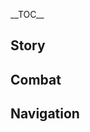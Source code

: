{{CharacterTabs}}
{{LanguageTabs}}
__TOC__
==Story==
{{VO/Story
|character           = {{ROOTPAGENAME}}
|language            = ko
|name                = 신학

|vo_01_01_title      = 첫 만남…
|vo_01_01_subtitle   = Hello
|vo_01_01_file       = VO_{language}{character} Hello.ogg
|vo_01_01_tx         = 내 이름은 신학. 고독한 팔자를 타고나 주변 사람을 해치기 쉽지. 선인께선 붉은 끈으로 영혼을 묶어 살심을 다스려야 한다고 당부하셨어. 나와 함께 가는 게 두렵지 않다면… 좋아, 손을 내밀어 봐
|vo_01_01_rm         = Nae Ireumeun Sinhak. Godokhan Paljareul Tagona Jubyeon Sarameul Haechigi Swipji. Seoninggeseon Bulgeun ggeuneuro Yeonghoneul Mukkeo Salsimeul daseuryeoya handago dangbuhasyeotseo. Nawa hamkke ganeun ge duryeopji antamyeon... Joa, Soneul naemireo bwa
|vo_01_01_tl         = My name is Shenhe. I was born with lonely destiny, so It's easy to hurt people around me. The Adepti asked me to tie my soul with a red rope to control my threatening mind. If you're not afraid to go with me... Okay, reach out your hand

|vo_02_01_title      = 잡담・돌아갈 곳
|vo_02_01_subtitle   = Chat: Home
|vo_02_01_file       = VO_{language}{character} Chat - Home.ogg
|vo_02_01_tx         = 인간 세상으로 돌아가는 건 사치야. 난 자연에서 동물들과 지내는 게 더 편해
|vo_02_01_rm         = Ingan sesangeuro doraganeun geon sachiya. Nan Jayeoneseo Dongmuldeulgwa jinaeneun ge deo pyeonhae
|vo_02_01_tl         = It's a luxury to go back to the human world. I feel more comfortable living with animals in nature

|vo_02_02_title      = 잡담・비결
|vo_02_02_subtitle   = Chat: Motto
|vo_02_02_file       = VO_{language}{character} Chat - Motto.ogg
|vo_02_02_tx         = 올바른 길로 돌아와, 목숨을 보존하리…
|vo_02_02_rm         = Olbareun gilro dorawa, Moksumeul bojonhari...
|vo_02_02_tl         = Come back to the right path and preserve life...

|vo_02_03_title      = 잡담・통제불능
|vo_02_03_subtitle   = Chat: A Blind Polearm
|vo_02_03_file       = VO_{language}{character} Chat - A Blind Polearm.ogg
|vo_02_03_tx         = 무기를 들면 자신을 제어할 수 없고, 붉은 끈의 힘도 한계가 있지. 그래서 사람 많은 곳은 별로야
|vo_02_03_rm         = Mugireul deulmyeon Jasineul jeohal su eopggo, Bulgeun ggeune himdo hangyega itjji. Geuraeseo Saram maneun goseun byeolloya
|vo_02_03_tl         = If I take a weapon, I can't control myself, and the power of the red rope has limitations. So I don't like crowded places

|vo_03_01_title      = 비가 올 때…
|vo_03_01_subtitle   = When It Rains
|vo_03_01_file       = VO_{language}{character} When It Rains.ogg
|vo_03_01_tx         = 평범한 인간이라면 이럴 때… 우산을 펼치던가?
|vo_03_01_rm         = Pyeongbeomhan Inganiramyeon ireol ttae... Usaneul pyeolchideonga?
|vo_03_01_tl         = If I was an ordinary human being... have to open my umbrella?

|vo_03_02_title      = 비가 그친 후…
|vo_03_02_subtitle   = After the Rain
|vo_03_02_file       = VO_{language}{character} After the Rain.ogg
|vo_03_02_tx         = 날씨가 좋아지니 나도 기분이 좋군. 아무도 방해하지 않았으면 해…. 방해하는 자가 있다면 전부 없애주지
|vo_03_02_rm         = Nalssiga joajini nado gibuni jokun. Amudo banghaehaji anatseumyoen hae.... Banghaehaneun jaga ittamyeon jeonbu eopsaejuji
|vo_03_02_tl         = I feel good as the weather is getting better. At times like this, I don't want anyone to disturb me... If there's anyone who interferes, I'll get rid of them all

|vo_03_03_title      = 번개가 칠 때…
|vo_03_03_subtitle   = When Thunder Strikes
|vo_03_03_file       = VO_{language}{character} When Thunder Strikes.ogg
|vo_03_03_tx         = 마물을 제자리에 얼어붙게 하면 낙뢰로 순식간에 처리할 수 있어. 옷에 먼지도 안 묻고
|vo_03_03_rm         = Mamureul jejarie eoreobutge hamyeon nangroero sunsikgane cheorihal su itseo. Ose meonjido an mutggo
|vo_03_03_tl         = If you freeze the monster in place, it can be handled in an instant with lightning strikes. with no dust on my clothes.

|vo_03_04_title      = 강풍이 불 때…
|vo_03_04_subtitle   = When the Wind Is Blowing
|vo_03_04_file       = VO_{language}{character} When the Wind Is Blowing.ogg
|vo_03_04_tx         = 음… 스승님은 경운봉에서 부는 바람을 가장 좋아하시지
|vo_03_04_rm         = Eum... Seuseungnimeun Gyeongunbongeseo buneun barameul gajang joahasiji
|vo_03_04_tl         = Hmm... Master likes the wind from Qingyun Peak

|vo_04_01_title      = 아침 인사…
|vo_04_01_subtitle   = Good Morning
|vo_04_01_file       = VO_{language}{character} Good Morning.ogg
|vo_04_01_tx         = 좋은 아침. 아침이슬이 달아, 너도 마실래?
|vo_04_01_rm         = Joeun achim. Achimiseuri dara, Neodo masillae?
|vo_04_01_tl         = Good morning. The morning dew is sweet, would you like to drink too?

|vo_04_02_title      = 점심 인사…
|vo_04_02_subtitle   = Good Afternoon
|vo_04_02_file       = VO_{language}{character} Good Afternoon.ogg
|vo_04_02_tx         = 점심 먹고 졸릴 땐, 가부좌를 틀고 앉아서 명상을 해봐. 효과가 좋아
|vo_04_02_rm         = Jeomsim meokko jollil ttaen, Gabujwareul teulgo anjaseo myeongsangeul haebwa. Hyoggwaga joa
|vo_04_02_tl         = When you feel sleepy after lunch, sit lotus position and meditate. It's effective

|vo_04_03_title      = 저녁 인사…
|vo_04_03_subtitle   = Good Evening
|vo_04_03_file       = VO_{language}{character} Good Evening.ogg
|vo_04_03_tx         = 넌 속세의 불빛이 좋아, 아님 산속의 달빛이 좋아?
|vo_04_03_rm         = Neon soksee bulbichi joa, anim sansoge dalbichi joa?
|vo_04_03_tl         = Do you like mundane world's lights, or the moonlight in the mountains?

|vo_04_04_title      = 굿나잇…
|vo_04_04_friendship = 4
|vo_04_04_subtitle   = Good Night
|vo_04_04_file       = VO_{language}{character} Good Night.ogg
|vo_04_04_tx         = 안심하고 푹 쉬어. 난 깊게 자는 편이 아니니 기척이 있으면 대신 봐줄게
|vo_04_04_rm         = Ansimhago puk swieo. Nan gipge janeun pyeoni anini gicheogi isseumyeon daesin bwajulgge
|vo_04_04_tl         = Relax and rest well. I don't sleep deeply, so I'll watch it if there are any signs.

|vo_05_01_title      = 신학 자신에 대해・본능
|vo_05_01_subtitle   = About {character}: Instinct
|vo_05_01_file       = VO_{language}{character} About {character} - Instinct.ogg
|vo_05_01_tx         = 자신을 갈고닦고 도술을 수련하는 건 모두 나 자신을 지키고자 하는 본능이야. 중생을 구제할 마음은 없다고. 악인을 처벌하는 건 겸사겸사하는 일이니까 고마워할 거 없어
|vo_05_01_rm         = Jasineul galgoddakko dosureul suryeonhaneun geon modu na jasineul jikigoja haneun bongeungiya. Jungsaengeul gujehal maeumeun eopddago. Agineul cheobeolhaneun goen gyeomsagyeomsahaneun irinikka gomawohal geo eopsseo
|vo_05_01_tl         = Grinding myself and training Taoist magic is all an instinct to protect myself. I don't mean to save people. You don't have to be thankful because it's a bonus to punish the villains

|vo_05_02_title      = 신학 자신에 대해・이류
|vo_05_02_friendship = 4
|vo_05_02_subtitle   = About {character}: Different
|vo_05_02_file       = VO_{language}{character} About {character} - Different.ogg
|vo_05_02_tx         = 내게 은혜를 입은 사람을 날 선인이라 부르고, 벌을 받은 사람은 날 마녀라 부르곤 해. 하… 선인이든 마녀든, 평범한 사람이 아닌 이류일 뿐이야…
|vo_05_02_rm         = Naege eunhyereul ibeun sarameul nal seoninira bureugo, beoreul badeun sarameun nal manyeora bureugon hae. Ha... seoninideun manyeodeun, pyeongbeomhan sarami anin iryuil ppuniya...
|vo_05_02_tl         = People who are indebted to me call me an Adepti, and those who are punished call me a Witch. Ha... Whether it's an Adepti or a Witch, it's just a minor, not an ordinary person.

|vo_06_01_title      = 우리에 대해・태도
|vo_06_01_subtitle   = About Us: Manners
|vo_06_01_file       = VO_{language}{character} About Us - Manners.ogg
|vo_06_01_tx         = 난 산에서 잘 안 내려와. 사람들 대하는 법을 잘 모르거든. 마찰이 생기면 무조건 내 방식대로 처리해. 하지만 네가 보기에 부적절하면 알려 줘. 이해가 안 돼도 네 말은 들을게
|vo_06_01_rm         = Nan saneseo jal an naeryeowa. Saramdeul daehaneun beobeul jal moreugeodeun. Machari saengimyeon mujogeon nae bangsikdaero cheorihae. Hajiman nega bogie bujeokjeolhamyeon allyeo jwo. Ihaega an dwaedo ne mareun deureulge
|vo_06_01_tl         = I don't come down the mountain very well. Don't know how to deal with people. If there is friction, take care of it my way unconditionally. But let me know if it's inappropriate for you. Even if I don't understand, I'll listen to you.

|vo_06_02_title      = 우리에 대해・붉은 끈
|vo_06_02_friendship = 6
|vo_06_02_quest      = The Crane Returns on the Wind
|vo_06_02_subtitle   = About Us: Red Ropes
|vo_06_02_file       = VO_{language}{character} About Us - Red Ropes.ogg
|vo_06_02_tx         = 스승님은 마음을 다스려야 한다고 내게 붉은 끈을 주셨어. 근데 요즘 너랑 같이 수련하면서 비로소 진짜 비결을 깨달았지. 힘도 더 자유자재로 다룰 수 있게 됐고…. 네가 바로 날 붙잡아줄 붉은 끈이야. 이런 내 마음이 느껴진다면, 내 곁에 있어 줘
|vo_06_02_rm         = Seuseungnimeun maeumeul daseuryeoya handago naege bulgeun ggeuneul jusyeotsseo. Geunde yojeum neorang gachi suryeonhamyeonseo biroso jinjja bigyeoreul kkaedaratji. Himdo deo jayujajaero darul su itkke dwaetkko.... Nega baro nal butjabajul bulgeun ggeuniya. Ireon nae maeumi neuggyeojindamyeon, nae gyeote itsseo jwo
|vo_06_02_tl         = My master gave me a red rope to control my mind. But I realized the real secret only when I trained with you these days. Able to handle my strength more freely.. You're the red rope that will hold me. If you can feel my heart, please be by my side by my side.

|vo_07_01_title      = 「신의 눈」에 대해…
|vo_07_01_friendship = 4
|vo_07_01_subtitle   = About the [[Vision]]
|vo_07_01_file       = VO_{language}{character} About the Vision.ogg
|vo_07_01_tx         = 이 반짝이는 돌멩이가 「신의 눈」이라고? 흠… 인연이 있으면 얻는 법이고, 없으면 잃는 법이야. 나중에 인연이 흩어지면 이것도 소멸하겠지
|vo_07_01_rm         = I banjjagineun dolmengiga 'Sin-ui nun'irago? Heum... Inyeoni itsseumyeon eotneun beobigo, eopsseumyeon illeun beobiya. Najunge inyeoni heuteojimyeon igeotto somyeolhagetjji
|vo_07_01_tl         = This shining stone is 'Vision'? Hmm... If we have a relationship, we get it. If we don't, we lose it. If the relationship breaks up later, this will disappear.

|vo_07_02_title      = 하고 싶은 이야기…
|vo_07_02_subtitle   = Something to Share
|vo_07_02_file       = VO_{language}{character} Something to Share.ogg
|vo_07_02_tx         = 악령 퇴치는 쉽지만, 심마를 없애긴 어려워. 본인이 집념을 내려놓지 않는 이상, 선법과 술식으로도 해결할 수 없지
|vo_07_02_rm         = Angryeong Toechineun Swipjiman, simmareul eopssaegin eoryeowo. Bonini jimnyeomeul naeryeonochi anneun isang, seonbeopkkwa sulsigeurodo haegyeolhal su eopjji
|vo_07_02_tl         = It's easy to get rid of evil spirits, but it's hard to get rid of Zimmah. As long as you don't let go of your obsession, you can't solve it even with the Adepti's skill and materials

|vo_07_03_title      = 흥미있는 일…
|vo_07_03_subtitle   = Interesting Things
|vo_07_03_file       = VO_{language}{character} Interesting Things.ogg
|vo_07_03_tx         = 왜 「첫눈은 낭만적이다」라고 하는 거지? 저 산봉우리는 항상 눈이 내리는데, 언제가 첫눈인 걸까? 난 잘 모르겠으니, 네가 알려줘
|vo_07_03_rm         = Wae "Cheonnuneun nangmanjeogida"rago haneun geoji? Jeo sanbbongurineun hangsang nuni naerineunde, eonjega cheonnunin goelkka? Nan jal moreugesseuni, nega allyeojwo
|vo_07_03_tl         = Why do people say "The first snow is romantic"? It always snows on that mountain peak, when is the first snow? I don't know about that, so you tell me

|vo_08_01_title      = 응광에 대해…
|vo_08_01_friendship = 4
|vo_08_01_subtitle   = About [[Ningguang]]
|vo_08_01_file       = VO_{language}{character} About Ningguang.ogg
|vo_08_01_tx         = 사람들이 말하는 부와 재산은 내게 아무 소용도 없어. 하지만 그게 응광 손에 들어가면, 칼과 창으로도 처리할 수 없는 문제들이 잘 해결돼. 그녀는 속세의 규칙을 잘 알고 사람의 마음을 꿰뚫어 보지…. 이건 선인도 할 수 없는 일이라고 스승님이 그러셨어. 그래서 응광이 존경스러워
|vo_08_01_rm         = Saramdeuri malhaneun buwa jaesaneun naege amu soyongdo eopsseo. Hajiman geuge Eunggwang sone deureogamyeon, Kalgwa changeurodo cheorihal su eomneun munjedeuri jal haegyeoldwae. Geunyeoneun sokssee gyuchigeul jal algo sarame maeumeul kkweddureo boji.... Igeon seonindo hal su eomneun irirago seusungnimi geureosyeotsseo. Geuraeseo Eunggwangi jongyeongseureowo
|vo_08_01_tl         = Wealth and property people say are of no use to me. But once it's in Ninguang's hands, it solves problems that swords and spears can't handle. She knows the rules of the world and sees through people's hearts... Master said this is something that even an Adepti cannot do. so Ningguang is respectful

|vo_08_02_title      = 북두에 대해…
|vo_08_02_friendship = 4
|vo_08_02_subtitle   = About [[Beidou]]
|vo_08_02_file       = VO_{language}{character} About Beidou.ogg
|vo_08_02_tx         = 북두와 있을 땐 예절을 따지지 않아도 되고, 말할 때 숨은 뜻을 파악하지 않아도 돼서 마음이 훨씬 편해. 근데… 늘 옆에 사람들이 있더라고, 배에도 선원이 많다고 들었어…. 사람이 많은 장소는 네가 필요해
|vo_08_02_rm         = Bukduwa itsseul ddaen yejeoreul ttajiji anado doego, maral ttae sumeun tteuseul paakaji anado dwaeseo maeumi hwolssin pyeonae. Geunde... neul yeope saramdeuri ittteorago, Baeedo seonwoni mantago deureotsseo.... sarami maneun jangsoneun nega piryohae
|vo_08_02_tl         = When I'm with Beidou, I don't have to follow the etiquette and I don't have to understand the hidden meaning when I speak, so I feel much more at ease. But... There were always people by her side, Also I heard she got a lot of crew on her ship.... I need you in crowded places

|vo_08_03_title      = 운근에 대해…
|vo_08_03_friendship = 4
|vo_08_03_subtitle   = About [[Yun Jin]]
|vo_08_03_file       = VO_{language}{character} About Yun Jin.ogg
|vo_08_03_tx         = 운근이 부르는 건… 「리월극」이란 거지? 꽤 마음에 드는 형식이야. 굳이 만나지 않아도 타인의 업적이나 삶을 알 수 있으니까. 만약 운근이 너에 대한 연극을 한다면, 아주 재밌는 이야기가 될 거야. 기대돼
|vo_08_03_rm         = Ungeuni bureuneun geon... "Riwolgeuk"iran geoji? Kkwae Maeume deunen hyeongsigiya. Guji mannaji anado taine eopjjeogina salmeul al su itsseunikka. Manyak Ungeuni neoe daehan yeongeugeul handamyeon, aju jaeminneun iyagiga doel ggeoya. Gidaedwae
|vo_08_03_tl         = The song Yun Jin sings... "Liyue play", right? It's a pretty cool way. We can learn about other people's achievements and lives without having to meet them. If Yun Jin did a play about you, it would be a very interesting story. I'm anticipated it

|vo_08_04_title      = 감우에 대해…
|vo_08_04_friendship = 4
|vo_08_04_subtitle   = About [[Ganyu]]
|vo_08_04_file       = VO_{language}{character} About Ganyu.ogg
|vo_08_04_tx         = 그 사람에 대한 건 스승님한테서 많이 들었어…. 생각했던 이미지랑 많이 다른 것 같아. 다른 사람한텐 말 안 할 테니 걱정 마. 그나저나 리월항에서 일하는 게 그렇게 바쁠 줄이야… 인간 세상에 적응하려면 대가가 필요한가 보군
|vo_08_04_rm         = Geu sarame daehan geon seuseungnimhanteseo mani deureotsseo.... Saenggakaettteon imijirang mani dareun geot gata. Dareun saramhanten mal an hal teni geokjeong ma. Geunajeona Riwolhangeseo ilhaneun ge geureotke bappeul juriya... Ingan sesange jeogeungharyeomyeon daekkaga piryohanga bogun
|vo_08_04_tl         = I heard a lot about her from Master... It's very different from the image I had in mind. I won't tell anyone, so don't worry. Anyway I didn't expected working at Liyue Harbor is so busy... Seems like there's a price to be paid to adapt to the human world

|vo_08_05_title      = 중운에 대해…
|vo_08_05_friendship = 4
|vo_08_05_subtitle   = About [[Chongyun]]
|vo_08_05_file       = VO_{language}{character} About Chongyun.ogg
|vo_08_05_tx         = 이 세상에… 아직 「혈연」이 남아있는 줄은 몰랐어. 그가 수행하는 데 어려움이 있다면 얼마든지 답해줄 수 있어. 대신 그가 직접 산으로 와야 해. 그의 가족은 너무 정이 넘쳐서 어떻게 거절해야 예의에 어긋나지 않는지 모르겠어…
|vo_08_05_rm         = I sesange... Ajik "hyeolyeon"i namainneun jureun mollatsseo. Geuga suhaenghaneun de eoryeoumi itttamyeon eolmadeunji dapaejul su itsseo. Daesin geuga jikjeop saneuro waya hae. Geue gajogeun neomu jeongi neumchyeoseo eotteoke geojeolhaeya yeuie eogeunnaji aneunji moreugesseo...
|vo_08_05_tl         = In this world... I didn't know that "Blood ties" still existed. If he has any difficulties in training, I can answer whatever he wants. Instead, he has to come to the mountain himself. His family is so affectionate that I don't know how to refuse to them.

|vo_08_06_title      = 행추에 대해…
|vo_08_06_friendship = 4
|vo_08_06_subtitle   = About [[Xingqiu]]
|vo_08_06_file       = VO_{language}{character} About Xingqiu.ogg
|vo_08_06_tx         = 전에 그가 네 귓가에 뭐라고 하는 걸 봤어. 만약 널 위협했다면, 내가… 응? 친구끼리 장난친 거라고? 정말이야…?
|vo_08_06_rm         = Jeone geuga ne gwitgae mworago haneun geol bwatsseo. Manyak neol wiyeophaetttamyeon, Naega... Eung? Chingukkiri jangnanchin georago? Jeongmariya...?
|vo_08_06_tl         = I saw him say something in your ear before. If he threatened you, I'll... Huh? Kidding with friends? Really...?

|vo_08_07_title      = 종려에 대해…
|vo_08_07_friendship = 4
|vo_08_07_subtitle   = About [[Zhongli]]
|vo_08_07_file       = VO_{language}{character} About Zhongli.ogg
|vo_08_07_tx         = 그분은 자기가 평범한 인간이라고 하지만, 선인인 스승님과 아주 친한 모양이야. 그가 선인 거처 앞의 돌의자에서 술잔을 기울이는 걸 보게 되면, 방해하지 말고 혼자 조용히 있게 해달라고 스승님이 그러셔서 그렇게 했어
|vo_08_07_rm         = Geubuneun jagiga pyeongbeomhan inganirago hajiman, Seoninin seuseungnimgwa aju chinhan moyangiya. Geuga seonin geocheo ape doluijaeseo suljaneul giurineun geol boge doemyeon, banghaehaji malgo honja joyonghi itkke haedallago seuseungnimi geureosyeoseo geureoke haetsseo
|vo_08_07_tl         = He says that he is an ordinary human being, but he seems to be very close with Master, who is an Adepti. If I see him drinking on the stone chair in front of the Adepti's residence, Master told me not to disturb him and let him be quiet by himself, so I did that.

|vo_08_08_title      = 백출에 대해…
|vo_08_08_friendship = 4
|vo_08_08_subtitle   = About [[Baizhu]]
|vo_08_08_file       = VO_{language}{character} About Baizhu.ogg
|vo_08_08_tx         = 그의 약초는 품질이 좋아. 사람도 온화하고 세심하지. 그에 비해 목에 있는 뱀은 말하는 게 거침없더라고…. 걱정 마. 때리진 않았어. 뱀에게 쩨쩨하게 굴 정돈 아니야
|vo_08_08_rm         = Geue yakchoneun pumjiri joa. Saramdo onhwahago sesimhaji. Geue bihae moge itneun baemeun malhaneun ge geochimeoptteorago.... Geokjeong ma. Ttaerijin anatsseo. Baemege Jjejjehage gul jeongdon aniya
|vo_08_08_tl         = His herbs are good quality. His personality is also gentle and attentive. On the other hand, the snake on his neck was relentless in speaking.... Don't worry. I didn't hit it. I'm not being mean to snake.

|vo_08_09_title      = 호두에 대해…
|vo_08_09_friendship = 4
|vo_08_09_subtitle   = About [[Hu Tao]]
|vo_08_09_file       = VO_{language}{character} About Hu Tao.ogg
|vo_08_09_tx         = 그 애는 근처 숲을 돌아다니면서 종종 이상한 노래를 불러. 그러다 보니 그 노래들을 쭉 다 들어 봤는데, 몇 번을 들어도 이상하더라. 근데 싫진 않아
|vo_08_09_rm         = Geu aeneun geuncheo supeul doradanimyeonseo jongjong isanghan noraereul bulleo. Geureoda boni geu noraedeureul jjuk da deureo bwatneunde, myeot beoneul deureodo isanghadeora. Geunde silchin ana
|vo_08_09_tl         = She roams the nearby forest and often sings strange songs. So, I listened to all of those songs, and it was strange no matter how many times I listened to them. But not so bad

|vo_08_10_title      = 소에 대해…
|vo_08_10_friendship = 4
|vo_08_10_quest      = A New Star Approaches
|vo_08_10_subtitle   = About [[Xiao]]
|vo_08_10_file       = VO_{language}{character} About Xiao.ogg
|vo_08_10_tx         = 내 기억에 그는 늘 웃지 않는 엄숙한 모습이었어. 최근에 봤을 때도 여전히 과묵했지만… 전보단 많이 편안해진 느낌이야. 좋은 사람을 만난 걸지도 모르겠네
|vo_08_10_rm         = Nae gieoge geuneun neul utji anneun eomsukhan moseubieotsseo. Choegeune bwatsseul ttaedo yeojeonhi gwamukhaetjjiman... Jeonbodan mani pyeonanhaejin neukkimiya. Joeun sarameul manan geoljido moreugenne
|vo_08_10_tl         = In my memory, he always had a solemn, non-smiling look. He was still reticent when I saw him recently... He looks more comfortable than before. Maybe he met good person

|vo_09_01_title      = 신학에 대해 알기・첫 번째
|vo_09_01_subtitle   = More About {character}: I
|vo_09_01_file       = VO_{language}{character} More About {character} - 01.ogg
|vo_09_01_tx         = 사람들이 날 뭐라고 부르든 신경 쓸 것 없어. 난 선인도 아니고 신통력이 있는 것도 아니니까. 퇴마사 집안의 방계 가문에서 태어나, 리월항과 멀리 떨어진 산에서 자랐어. 따지자면 선인의 제자일 뿐이야
|vo_09_01_rm         = Saramdeuri nal mworago bureudeun singyeong sseul geot eopsseo. Nan seonindo anigo sintongryeogi inneun geottto aninikka. Toemasa jibane banggye gamuneseo taeeona, Riwolhanggwa meolli tteoreojin saneseo jaratsseo. Ttajijamyeon seonine jejail ppuniya
|vo_09_01_tl         = I don't care what people call me. I'm not an Adepti, and I don't have a supernatural power either. I was born into a collateral line of exorcist family, and grew up in a mountain far from Liyue Harbor. To put it bluntly, I'm just a disciple of an Adepti

|vo_09_02_title      = 신학에 대해 알기・두 번째
|vo_09_02_friendship = 3
|vo_09_02_subtitle   = More About {character}: II
|vo_09_02_file       = VO_{language}{character} More About {character} - 02.ogg
|vo_09_02_tx         = 악의를 품고 말썽을 일으키는 사람이 있으면 다들 설교하려고 하는데, 난 이해가 안 돼. 방해만 되는 악인들을 뿌리 뽑을 수 있는데, 왜 귀찮은 방법으로 해결하려 하지?
|vo_09_02_rm         = Agireul pumggo malsseongeul ireukineun sarami itsseumyeon dadeul seolgyoharyeogo haneunde, Nan ihaega an dwae. Banghaeman doeneun agindeureul ppuri ppobeul ssu inneunde, wae guichaneun bangbeobeuro haegyeolharyeo haji?
|vo_09_02_tl         = If there is a malicious person who causes trouble, everyone tries to preach, but I don't understand. We can root out the villains who only get in the way, why they trying to solve it with tiresome way?

|vo_09_03_title      = 신학에 대해 알기・세 번째
|vo_09_03_friendship = 4
|vo_09_03_subtitle   = More About {character}: III
|vo_09_03_file       = VO_{language}{character} More About {character} - 03.ogg
|vo_09_03_tx         = 난 여러 선인 밑에서 수련을 해왔어. 수행의 경지가 높아질수록 그분들은 내게 새로운 술식 대신 살심을 다스리는 법을 가르쳐주셨지. 긴장하지 마… 평지에 굴을 파거나 나무를 뽑는 것 같은 일은 인적 드문 산에서만 하고 무고한 생명은 해치지 않았어. 게다가 지금은 나도 나 자신을 제어할 수 있다고
|vo_09_03_rm         = Nan yeoreo seonin miteseo suryeoneul haewatsseo. Suhaenge gyeongjiga nopajilssurok geubundeureun naege saeroun sulsik daesin salsimeul daseurineun beobeul gareuchyeojusyeotjji. Ginjanghaji ma... Pyeongjie gureul pageona namureul ppopneun geot gateun ireun injeok deumun saneseoman hago mugohan saengmyeongeun haechiji anatsseo.
|vo_09_03_tl         = I have been training under many Adeptis. As my practice progressed, they taught me how to control my threatening mind instead of new skills. Don't be nerveous.... I only do things at sparsely populated mountain like digging in flat ground or uprooting trees, and I didn't harm any innocent lives. Besides, now I can control myself

|vo_09_04_title      = 신학에 대해 알기・네 번째
|vo_09_04_friendship = 5
|vo_09_04_quest      = The Crane Returns on the Wind
|vo_09_04_subtitle   = More About {character}: IV
|vo_09_04_file       = VO_{language}{character} More About {character} - 04.ogg
|vo_09_04_tx         = 아버지는 내 육신으로 어머니를 되살리려 했어. 날 동굴에 버린 아버지가 다시 구하러 올 거라고 믿었던 때가 있었지. 하루, 이틀, 사흘… 온 힘을 다해 마물과 싸웠지만, 쓰러질 때까지도 아버지는 오지 않았어. 내가 고독한 팔자를 타고나서 버려진 걸까, 명이 기구해서 살기가 생긴 걸까? 도통 모르겠군
|vo_09_04_rm         = Abeojineun nae yuksineuro eomeoniruel doesalriryeo haetsseo. Nal donggure beorin abeojiga dasi guhareo ol georago mideotteon ttaega itsseotjji. Haru, Iteul, Saheul... On himeul dahae mamuldeulgwa ssawotjiman, sseureojil ttaekkajido abeojineun oji annatsseo. Naega godokan paljareul tagonaseo beoryeojin geolkka, myeongi giguhaeseo salgiga saenggin geolkka? Dotong moreugaetkkun
|vo_09_04_tl         = My father tried to resurrect my mother with my body. There was a time when I believed that my father, who had abandoned me in the cave, would come to rescue me. One day, two days, four days... I fought the monsters with all my might, but my father didn't come until I collapsed. Was I abandoned after being born a lone girl, or was my threatening karma created because of my unfortunate life? I don't know at all

|vo_09_05_title      = 신학에 대해 알기・다섯 번째
|vo_09_05_friendship = 6
|vo_09_05_quest      = The Crane Returns on the Wind
|vo_09_05_subtitle   = More About {character}: V
|vo_09_05_file       = VO_{language}{character} More About {character} - 05.ogg
|vo_09_05_tx         = 하루는 스승님 몰래 마을에 내려갔는데, 원래 마을은 황폐해졌고, 아버지는 이미 돌아가셨단 걸 알게 됐어. 그때 깨달았지. 혈족과의 인연이 완전히 끊어졌단 걸. 마음에 걸리는 과거는 영원히 끝을 맺은 거야. 그날부터 속세와 연을 거의 끊었어… 널 만나기 전까진
|vo_09_05_rm         = Haruneun seuseungnim mollae maeure naeryeoganneunde, wonrae maeureun hwangpyehaejyeotkko, abeojineun imi doragasyeotttan geol alge dwaetsseo. Geuttae kkaedaratji. Hyeoljokgwaui inyeoni wanjeonhi kkeuneojyeotttan geol. Maeume geollineun gwageoneun yeongwonhi kkeuteul maejeun geoya. Geunalbuteo soksewa yeoneul geoi kkeuneotsseo... Neol mannagi jeonkkajin
|vo_09_05_tl         = One day, I went down to the village without my master knowing, and I know that my hometown was originally devastated and that my father had already passed away. That's when I realized. That my relationship with my blood relatives was completely cut off. The past that haunts me is forever over. From that day on, I almost cut ties with the mundane world... Before I met you

|vo_10_01_title      = 신학의 취미…
|vo_10_01_subtitle   = {character}'s Hobbies
|vo_10_01_file       = VO_{language}{character} Hobbies.ogg
|vo_10_01_tx         = 가부좌를 틀 때 중요한 건 「고요함」이야. 잡념을 버리고 몸으로 주변의 기를 느끼면, 빠르게 진정한 자신을 찾을 수 있지. 수행이 일정 경지에 오르면, 가부좌의 자세에 연연하지 않아도 된다고 스승님이 그러셨어. 선인들은 서서도 명상할 수 있다던데… 난 아직 멀었어
|vo_10_01_rm         = Gabujwareul teul ttae jungyohan geon "Goyoham"iya. Jamnyeomeul beorigo momeuro jubyeone gireul neukkimyeon, pparuege jinjeonghan jasineul chadeul ssu itjji. Suhaengi iljeong gyeongjie oreumyeon, gabujwae jasee yeonyeonhaji anado doendago sueseungnimi geureosyeotsseo. Seonindeureun seoseodo myeongsanghal su itttadeonde... Nan ajik meoreotsseo
|vo_10_01_tl         = The most important thing when sitting lotus position is “quiet”. If you let go of distractions and feel the qi around you with your body, you can quickly find your true self. Master said that once your training reaches a certain level, you don't have to worry about sitting lotus position. It is said that the Adeptis could meditate while standing... I still have a long way to go.

|vo_10_02_title      = 신학의 고민…
|vo_10_02_friendship = 6
|vo_10_02_subtitle   = {character}'s Troubles
|vo_10_02_file       = VO_{language}{character} Troubles.ogg
|vo_10_02_tx         = 소중한 사람을 잃을까 두려워 하면서도 그를 구하고 싶은 마음이… 심장을 꽉 휘어잡아. 이런 느낌은 처음이야. 이건 고민이자… 바람이기도 해
|vo_10_02_rm         = Sojunghan sarameul ireulkka duryeowo hamyeonseodo geureul guhago sipeun maeumi... Simjangeul kkwak hwieojaba. Ireon neukkimeun cheoeumiya. Igeon gominija... Baramigido hae
|vo_10_02_tl         = Afraid of losing a loved one, but the desire to save him.... Is holding my heart tight. It's my first time feeling this way. This is not only concern... but also wish

|vo_10_03_title      = 좋아하는 음식…
|vo_10_03_subtitle   = Favorite Food
|vo_10_03_file       = VO_{language}{character} Favorite Food.ogg
|vo_10_03_tx         = 하산했을 때 많은 음식을 먹었지만 맛은 기억이 잘 안 나. 근데 유독 옛날에 집에서 먹던 국수만큼은 영원히 잊히지 않네… 왜 아직까지 생각나지… 안 되는데…
|vo_10_03_rm         = Hasanhaetsseul ttae maneun eumsigeul meogeotjiman maseun gieogi jal an na. Geunde yudok yennare jibeseo meoktteon gukssumankeumeun yeongwonhi ichiji anne... Wae ajikkkaji saenggaknaji... An doeneunde...
|vo_10_03_tl         = I ate a lot of food when I descended, but I can't remember the taste. But I never forget the noodles that I ate at home in the old days. Why do I still remember that... I shouldn't do like that...

|vo_10_04_title      = 싫어하는 음식…
|vo_10_04_subtitle   = Least Favorite Food
|vo_10_04_file       = VO_{language}{character} Least Favorite Food.ogg
|vo_10_04_tx         = 약초를 오래 씹으면 쓴맛과 떫은맛만 남아…. 수행을 오래 하다 보니 이런 계율은 이미 익숙해. 선인들은 어떻냐고? 「선인은 속세의 것에 수행을 방해받지 않으니 음식을 맘껏 먹을 수 있다」… 라고 스승님이 그러셨어
|vo_10_04_rm         = Yakchoreul orae ssibeumyeon sseunmatgwa tteolbeunmatman nama.... Suhaengeul orae hada boni ireon gyeyureun imi ikssukae. Seonindeureun eotteonnyago? "Seonineun sokssee geose suhaengeul banghaebatji aneuni eumsigeul mamkkeot meogeul ssu ittta"... rago seuseungnimi geureosyeotsseo
|vo_10_04_tl         = When I chewed herb for a long time, only a bitter and astringent taste remains. I've been training for a long time, so I'm already used to this rule. How about Adeptis? "The Adeptis are not disturbed by worldly things, so we can eat as much as we wants."... said the master

|vo_11_01_title      = 생일…
|vo_11_01_subtitle   = Birthday
|vo_11_01_file       = VO_{language}{character} Birthday.ogg
|vo_11_01_tx         = 생일은 기념할만한 날이라 생일을 맞는 사람에게 선물을 주며 축하하는 거라고 들었어. 물질적인 건 잘 모르지만, 밤하늘은 내가 산에서 본 것 중 가장 아름다워. 호수를 얼려서 거울 삼아 구름과 별을 비춰 네 생일을 축하할게… 네 마음에 들었으면 좋겠네
|vo_11_01_rm         = Saengireun ginyeomhalmanhan narira saengireul manneun saramege seonmureul jumyeo chukahaneun georago deureotsseo. Muljiljeogin geon jal moreujiman, bamhaneureun naega saneseo bon geot jung gajang areumdawo. Hosureul eollyeoseo geoul sama gureumgwa byeoreul bichwo ne saengileul chukahalkke... Ne maeume deureotsseumyeon jotkenne
|vo_11_01_tl         = I heard that a birthday is a commemorative day, so people give a gift to the person who celebrates their birthday and celebrate it. I don't know much about material things, but the night sky is the most beautiful thing I've ever seen from a mountain. I'll freeze the lake and use it as a mirror to light up the clouds and stars to celebrate your birthday... I hope you like it

|vo_12_01_title      = 돌파의 느낌・기
|vo_12_01_ascension  = 1
|vo_12_01_subtitle   = Feelings About Ascension: Intro
|vo_12_01_file       = VO_{language}{character} Feelings About Ascension -  01.ogg
|vo_12_01_tx         = 내가 제어할 수 있는 힘이… 점점 커지고 있어
|vo_12_01_rm         = Naega jeeohal ssu inneun himi... jeomjeom keojigo itsseo
|vo_12_01_tl         = The power I can control... it's getting bigger

|vo_12_02_title      = 돌파의 느낌・승
|vo_12_02_ascension  = 2
|vo_12_02_subtitle   = Feelings About Ascension: Building Up
|vo_12_02_file       = VO_{language}{character} Feelings About Ascension -  02.ogg
|vo_12_02_tx         = 스승님이 알게 되면 붉은 끈을 더 묶으라고 하겠지…
|vo_12_02_rm         = Seuseungnimi alge doemyeon bulgeun kkeuneul deo mukkeurago hagetjji...
|vo_12_02_tl         = If Master finds out, she will tell me to tie more red ropes...

|vo_12_03_title      = 돌파의 느낌・전
|vo_12_03_ascension  = 4
|vo_12_03_subtitle   = Feelings About Ascension: Climax
|vo_12_03_file       = VO_{language}{character} Feelings About Ascension -  03.ogg
|vo_12_03_tx         = 요새 폐관 수련하는 시간이 줄었는데, 수행의 경지는 올랐네… 음, 너랑 같이 있어서 가능한 일이야
|vo_12_03_rm         = Yosae pegwan suryeonhaneun sigani jureotneunde, suhaenge gyeongjineun ollatne... Eum, neorang gachi itsseoseo ganeunghan iriya
|vo_12_03_tl         = These days, the training time for closing building has decreased, but the level of training has risen. Hmm, it's possible because I'm with you

|vo_12_04_title      = 돌파의 느낌・결
|vo_12_04_ascension  = 6
|vo_12_04_subtitle   = Feelings About Ascension: Conclusion
|vo_12_04_file       = VO_{language}{character} Feelings About Ascension -  04.ogg
|vo_12_04_tx         = 예전엔 「잡념이 없어야 초연할 수 있다」고 생각했어. 하지만 많은 걸 겪은 후, 마음에 미련이 있어야 지키려는 욕망이 깨어나고, 힘은… 비로소 의미를 얻게 된다는 걸 깨달았지
|vo_12_04_rm         = Yejeonen "Jamnyeomi eopsseoya choyeonhal su ittta"go saenggakhaetsseo. Hajiman maneun geol gyeokkeun hu, maeume miryeoni itsseoya jikiryeoneun yongmangi kkaeeonago, himeun... biroso uimireul eotkke doendaneun geol kkaedaratjji
|vo_12_04_tl         = In the past, I used to think, "I can be free when I don't have any thoughts". But after going through a lot, I need to have regrets in my hearts to awaken desire to protect, and my strength… realized that it finally getting meaning
}}

==Combat==
{{Combat VO
|character           = {{ROOTPAGENAME}}
|language            = ko

<!-- Elemental Skill -->
|skill_1_tx          = 명을 들어라!
|skill_1_rm          = Myeongeul deureora!
|skill_1_tl          = Listen to my order!
|skill_2_tx          = 나타나!
|skill_2_rm          = Natana!
|skill_2_tl          = Showing up!
|skill_3_tx          = 영혼 소환!
|skill_3_rm          = Yeonghon sohwan!
|skill_3_tl          = Summoning Spirit!
|skill_4_tx          = 기와 정신을 하나로!
|skill_4_rm          = Giwa jeongsineul hanaro!
|skill_4_tl          = Make Qi and the spirit as united!
|skill_5_tx          = 의식의 얼음 분신!
|skill_5_rm          = Uisike Eoleum bunsin!
|skill_5_tl          = Ice alter ego of consciousness!
|skill_6_tx          = 참모습을 부여하리!
|skill_6_rm          = Chammoseubeul buyeohari!
|skill_6_tl          = I'll give you truth form!

<!-- Elemental Burst -->
|burst_1_tx          = 하늘의 칙명!
|burst_1_rm          = Haneule chingmyeong
|burst_1_tl          = Royal order of heaven!
|burst_2_tx          = 차가운 얼음의 화신!
|burst_2_rm          = Chagaun eoreume hwasin!
|burst_2_tl          = Cold Ice's avatar!
|burst_3_tx          = 계율에 따라 행하리!
|burst_3_rm          = Gyeyure ddara haenghari!
|burst_3_tl          = I'll do it according to the rules!

<!-- Sprint Start -->
|sprint-s_1_file     = Sprint Start 01,Sprint Start 02,Sprint Start 03

<!-- Sprint End -->

<!-- Deploying Wind Glider -->
|glider_1_file       = Deploying Wind Glider 01,Deploying Wind Glider 02,Deploying Wind Glider 03

<!-- Disengaging Wind Glider -->

<!-- Opening Treasure Chest -->
|chest_1_tx          = 이게 바로 인간 세상의 보물인가?
|chest_1_rm          = Ige baro ingan sesange bomuringa?
|chest_1_tl          = Is this Human world's treasure?
|chest_2_tx          = 선인의 보물과 무슨 차이지?
|chest_2_rm          = Seonine bomulgwa museun chaiji?
|chest_2_tl          = What is difference with Adepti's treasure?
|chest_3_tx          = 이건… 다 어디에 쓰는 물건이지?
|chest_3_rm          = Igoen... da eodie sseuneun mulgeoniji?
|chest_3_tl          = This... What are they all for?

<!-- Low HP -->
|low-hp_1_tx         = 절대 안 봐줘…
|low-hp_1_rm         = Jeolddae an bwajwo...
|low-hp_1_tl         = I'll never let you go...
|low-hp_2_tx         = 분하군…
|low-hp_2_rm         = Bunhagun...
|low-hp_2_tl         = I'm upset...
|low-hp_3_tx         = 반드시… 멸하리!
|low-hp_3_rm         = Bandeusi... Myeolhari!
|low-hp_3_tl         = Definitely... Eliminate!



<!-- Fallen -->
|fallen_1_tx         = 숙명을… 거스를 순 없는 법…
|fallen_1_rm         = Sungmyeongeul... Geoseureul sun eopneun beop...
|fallen_1_tl         = Fate... Can't go against it...
|fallen_2_tx         = 죽음은 정해져 있었어…
|fallen_2_rm         = Jugeumeun jeonghaejyeo itsseotsseo...
|fallen_2_tl         = Death was decided...
|fallen_3_tx         = 겁살은 화를 부를지니…
|fallen_3_rm         = Geopssareun hwareul bureuljini...
|fallen_3_tl         = Catastrophe karma will cause disaster...

<!-- Light Hit Taken -->
|hit-l_1_tx          = 아직 부족하군
|hit-l_1_rm          = Ajik bujokagun
|hit-l_1_tl          = Still not enough
|hit-l_2_file        = Light Hit Taken 02,Light Hit Taken 03,Light Hit Taken 04,Light Hit Taken 05,Light Hit Taken 06

<!-- Heavy Hit Taken -->
|hit-h_1_tx          = 감히!
|hit-h_1_rm          = Gamhi!
|hit-h_1_tl          = How dare!
|hit-h_2_tx          = 후회하게 만들어 주마!
|hit-h_2_rm          = Huhoehage mandeureo juma!
|hit-h_2_tl          = I'll make you regret it!
|hit-h_3_file        = Heavy Hit Taken 03,Heavy Hit Taken 04,Heavy Hit Taken 05,Heavy Hit Taken 06

<!-- Joining Party -->
|join_1_tx           = 협동 작전… 그게 뭐지?
|join_1_rm           = Hyeopddong jakjjeon... Geuhe mwoji?
|join_1_tl           = Concerted Operation... What is that?
|join_2_tx           = 알겠어, 여기 서면 된다고?
|join_2_rm           = Algesseo, yeogi seomyeon doendago?
|join_2_tl           = Got it, stand in here?
|join_3_tx           = …무엇이든 분부해 줘
|join_3_rm           = ...Mueosideun bunbuhae jwo
|join_3_tl           = ...Order anything

<!-- Character Idles -->
|idle_1_actual_tx    = 
|idle_1_actual_rm    = 
|idle_1_actual_tl    = 

<!-- Light Attack -->
|atk-l_1_file        = Light Attack 01,Light Attack 02,Light Attack 03,Light Attack 04,Light Attack 05,Light Attack 06,Light Attack 07

<!-- Mid Attack -->
|atk-m_1_file        = Mid Attack 01,Mid Attack 02,Mid Attack 03

<!-- Heavy Attack -->
|atk-h_1_file        = Heavy Attack 01,Heavy Attack 02,Heavy Attack 03

<!-- Climbing -->
|climb_1_file        = Climbing 01,Climbing 02,Climbing 03,Climbing 04,Climbing 05

<!-- Climbing Breath -->
|climb-b_1_file      = Climbing Breath 01,Climbing Breath 02,Climbing Breath 03

<!-- Jumping -->
|jump_1_file         = Jumping 01,Jumping 02,Jumping 03,Jumping 04,Jumping 05
}}

==Navigation==
{{Character Navbox|link type=vo-ko}}